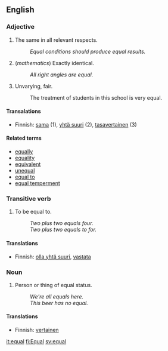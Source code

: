 == English ==

=== Adjective ===

# The same in all relevant respects.
#: ''Equal conditions should produce equal results.''
# (''mathematics'') Exactly identical.
#: ''All right angles are equal.''
# Unvarying, fair.
#: The treatment of students in this school is very equal.

==== Transalations ====

*Finnish: [[sama]] (1), [[yhtä suuri]] (2), [[tasavertainen]] (3)

==== Related terms ====

* [[equally]]
* [[equality]]
* [[equivalent]]
* [[unequal]]
* [[equal to]]
* [[equal temperment]]

=== Transitive verb ===

# To be equal to.
#: ''Two plus two equals four.''
#: ''Two plus two equals to for.''

==== Translations ====

*Finnish: [[olla yhtä suuri]], [[vastata]]

=== Noun ===

# Person or thing of equal status.
#: ''We're all equals here.''
#: ''This beer has no equal.''

==== Translations ====

*Finnish: [[vertainen]]

[[it:equal]]
[[fi:Equal]]
[[sv:equal]]